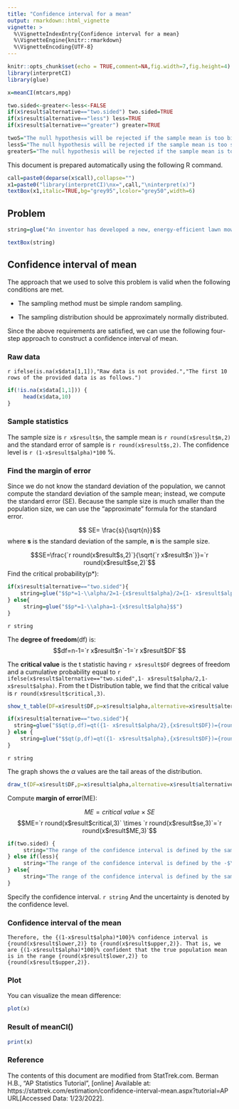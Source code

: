 ```yaml
---
title: "Confidence interval for a mean"
output: rmarkdown::html_vignette
vignette: >
  %\VignetteIndexEntry{Confidence interval for a mean}
  %\VignetteEngine{knitr::rmarkdown}
  %\VignetteEncoding{UTF-8}
---
```


```r
knitr::opts_chunk$set(echo = TRUE,comment=NA,fig.width=7,fig.height=4)
library(interpretCI)
library(glue)
```

```r
x=meanCI(mtcars,mpg)

two.sided<-greater<-less<-FALSE
if(x$result$alternative=="two.sided") two.sided=TRUE
if(x$result$alternative=="less") less=TRUE
if(x$result$alternative=="greater") greater=TRUE

twoS="The null hypothesis will be rejected if the sample mean is too big or if it is too small."
lessS="The null hypothesis will be rejected if the sample mean is too small."
greaterS="The null hypothesis will be rejected if the sample mean is too big."
```

This document is prepared automatically using the following R command.

```r
call=paste0(deparse(x$call),collapse="")
x1=paste0("library(interpretCI)\nx=",call,"\ninterpret(x)")
textBox(x1,italic=TRUE,bg="grey95",lcolor="grey50",width=6)
```

## Problem


```r

string=glue("An inventor has developed a new, energy-efficient lawn mower engine. From his stock of  {x$result$n*100} engines, the inventor selects a simple random sample of {x$result$n} engines for testing. The engines run for an average of {round(x$result$m,2)} minutes on a single gallon of regular gasoline, with a standard deviation of {round(x$result$s,2)} minutes. What is the {(1-x$result$alpha)*100}% confidence interval for the average minutes? (Assume that run times for the population of engines are normally distributed.")

textBox(string)
```


## Confidence interval of mean

The approach that we used to solve this problem is valid when the following conditions are met.

- The sampling method must be simple random sampling. 

- The sampling distribution should be approximately normally distributed.

Since the above requirements are satisfied, we can use the following four-step approach to construct a confidence interval of mean.


### Raw data

`r ifelse(is.na(x$data[1,1]),"Raw data is not provided.","The first 10 rows of the provided data is as follows.")`

```r
if(!is.na(x$data[1,1])) {
     head(x$data,10)
}
```

### Sample statistics

The sample size is `r x$result$n`, the sample mean is `r round(x$result$m,2)` and the standard error of sample is `r round(x$result$s,2)`. The confidence level is `r (1-x$result$alpha)*100` %.

### Find the margin of error

Since we do not know the standard deviation of the population, we cannot compute the standard deviation of the sample mean; instead, we compute the standard error (SE). Because the sample size is much smaller than the population size, we can use the "approximate" formula for the standard error.


$$ SE= \frac{s}{\sqrt{n}}$$
where **s** is the standard deviation of the sample, **n** is the sample size.


$$SE=\frac{`r round(x$result$s,2)`}{\sqrt{`r x$result$n`}}=`r round(x$result$se,2)`$$
Find the critical probability(p*):

```r
if(x$result$alternative=="two.sided"){
    string=glue("$$p*=1-\\alpha/2=1-{x$result$alpha}/2={1- x$result$alpha/2}$$")
} else{
     string=glue("$$p*=1-\\alpha=1-{x$result$alpha}$$")
}
```
`r string`

The **degree of freedom**(df) is:
$$df=n-1=`r x$result$n`-1=`r x$result$DF`$$


The **critical value** is the t statistic having `r x$result$DF` degrees of freedom and a cumulative probability equal to `r ifelse(x$result$alternative=="two.sided",1- x$result$alpha/2,1- x$result$alpha)`. From the t Distribution table, we find that the critical value is `r round(x$result$critical,3)`.

```r
show_t_table(DF=x$result$DF,p=x$result$alpha,alternative=x$result$alternative)
```

```r
if(x$result$alternative=="two.sided"){
  string=glue("$$qt(p,df)=qt({1- x$result$alpha/2},{x$result$DF})={round(x$result$critical,3)}$$")
} else {
    string=glue("$$qt(p,df)=qt({1- x$result$alpha},{x$result$DF})={round(x$result$critical,3)}$$") 
} 
```

`r string`

The graph shows the $\alpha$ values are the tail areas of the distribution. 

```r
draw_t(DF=x$result$DF,p=x$result$alpha,alternative=x$result$alternative)
```

Compute **margin of error**(ME):

$$ME=critical\ value \times SE$$
$$ME=`r round(x$result$critical,3)` \times `r round(x$result$se,3)`=`r round(x$result$ME,3)`$$

```r
if(two.sided) {
     string="The range of the confidence interval is defined by the sample statistic $\\pm$margin of error."
} else if(less){
     string="The range of the confidence interval is defined by the -$\\infty$(infinite) and the sample statistic + margin of error."
} else{
     string="The range of the confidence interval is defined by the sample statistic - margin of error and the $\\infty$(infinite)."
}
```

Specify the confidence interval. `r string` And the uncertainty is denoted by the confidence level.

### Confidence interval of the mean
 

```glue
Therefore, the {(1-x$result$alpha)*100}% confidence interval is {round(x$result$lower,2)} to {round(x$result$upper,2)}. That is, we are {(1-x$result$alpha)*100}% confident that the true population mean is in the range {round(x$result$lower,2)} to {round(x$result$upper,2)}.
```


### Plot

You can visualize the mean difference:

```r
plot(x)
```

### Result of meanCI()

```r
print(x)
```

### Reference

The contents of this document are modified from StatTrek.com.
Berman H.B., "AP Statistics Tutorial", [online] Available at:  https://stattrek.com/estimation/confidence-interval-mean.aspx?tutorial=AP URL[Accessed Data: 1/23/2022]. 


